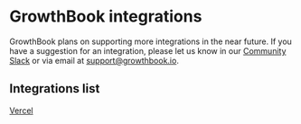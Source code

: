 # GrowthBook integrations

GrowthBook plans on supporting more integrations in the near future. If you have a suggestion for an integration,
please let us know in our [Community Slack](https://join.slack.com/t/growthbookusers/shared_invite/zt-1eh2bjeep-sDrAhci_3sWGwsx_hsay0Q)
or via email at support@growthbook.io.

## Integrations list

[Vercel](/integrations/vercel)

